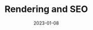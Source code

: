 ---
title: Rendering and SEO
description: Rendering strategies for search engine optimization
weight: 5
date: "2023-01-08"
free: true
---